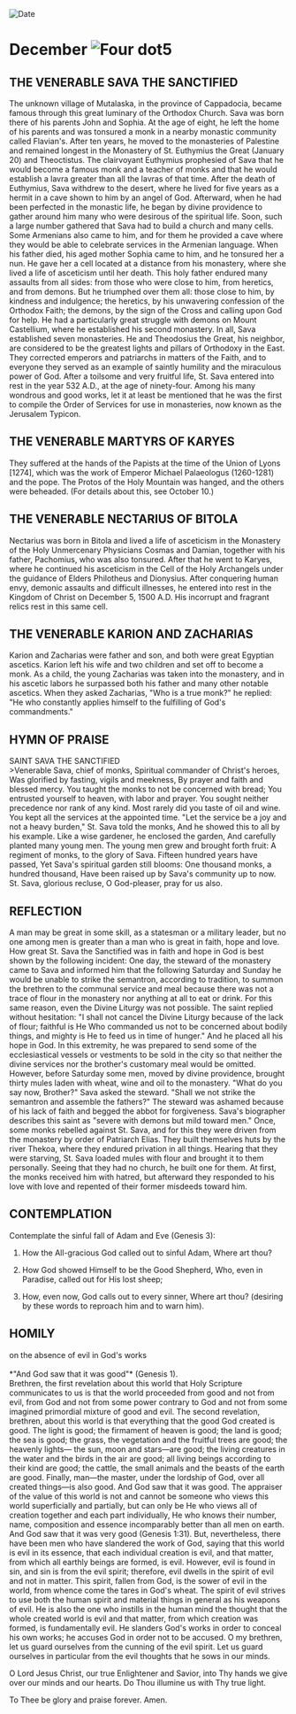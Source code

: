 
<RunningHead />
<Image src="/title-imprint.png" height={68} width={50} alt="Date" className="title-imprint"/>

# <div id="date">December <Image className="four-dot" src="/four-dot.png" height={15} width={15} alt="Four dot" />5</div>

## THE VENERABLE SAVA THE SANCTIFIED

The unknown village of Mutalaska, in the province of Cappadocia, became famous through this great luminary of the Orthodox Church. Sava was born there of his parents John and Sophia. At the age of eight, he left the home of his parents and was tonsured a monk in a nearby monastic community called Flavian's. After ten years, he moved to the monasteries of Palestine and remained longest in the Monastery of St. Euthymius the Great (January 20) and Theoctistus. The clairvoyant Euthymius prophesied of Sava that he would become a famous monk and a teacher of monks and that he would establish a lavra greater than all the lavras of that time. After the death of Euthymius, Sava withdrew to the desert, where he lived for five years as a hermit in a cave shown to him by an angel of God. Afterward, when he had been perfected in the monastic life, he began by divine providence to gather around him many who were desirous of the spiritual life. Soon, such a large number gathered that Sava had to build a church and many cells. Some Armenians also came to him, and for them he provided a cave where they would be able to celebrate services in the Armenian language. When his father died, his aged mother Sophia came to him, and he tonsured her a nun. He gave her a cell located at a distance from his monastery, where she lived a life of asceticism until her death. This holy father endured many assaults from all sides: from those who were close to him, from heretics, and from demons. But he triumphed over them all: those close to him, by kindness and indulgence; the heretics, by his unwavering confession of the Orthodox Faith; the demons, by the sign of the Cross and calling upon God for help. He had a particularly great struggle with demons on Mount Castellium, where he established his second monastery. In all, Sava established seven monasteries. He and Theodosius the Great, his neighbor, are considered to be the greatest lights and pillars of Orthodoxy in the East. They corrected emperors and patriarchs in matters of the Faith, and to everyone they served as an example of saintly humility and the miraculous power of God. After a toilsome and very fruitful life, St. Sava entered into rest in the year 532 A.D., at the age of ninety-four. Among his many wondrous and good works, let it at least be mentioned that he was the first to compile the Order of Services for use in monasteries, now known as the Jerusalem Typicon.

## THE VENERABLE MARTYRS OF KARYES

They suffered at the hands of the Papists at the time of the Union of Lyons [1274], which was the work of Emperor Michael Palaeologus (1260-1281) and the pope. The Protos of the Holy Mountain was hanged, and the others were beheaded. (For details about this, see October 10.)

## THE VENERABLE NECTARIUS OF BITOLA

Nectarius was born in Bitola and lived a life of asceticism in the Monastery of the Holy Unmercenary Physicians Cosmas and Damian, together with his father, Pachomius, who was also tonsured. After that he went to Karyes, where he continued his asceticism in the Cell of the Holy Archangels under the guidance of Elders Philotheus and Dionysius. After conquering human envy, demonic assaults and difficult illnesses, he entered into rest in the Kingdom of Christ on December 5, 1500 A.D. His incorrupt and fragrant relics rest in this same cell.

## THE VENERABLE KARION AND ZACHARIAS

Karion and Zacharias were father and son, and both were great Egyptian ascetics. Karion left his wife and two children and set off to become a monk. As a child, the young Zacharias was taken into the monastery, and in his ascetic labors he surpassed both his father and many other notable ascetics. When they asked Zacharias, "Who is a true monk?" he replied: "He who constantly applies himself to the fulfilling of God's commandments."


## HYMN OF PRAISE
<div style={{textAlign:'center', color:'crimson', fontWeight:'bold'}}>
SAINT SAVA THE SANCTIFIED
</div>
>Venerable Sava, chief of monks,  
Spiritual commander of Christ's heroes,  
Was glorified by fasting, vigils and meekness,  
By prayer and faith and blessed mercy.  
You taught the monks to not be concerned with bread;  
You entrusted yourself to heaven, with labor and prayer.  
You sought neither precedence nor rank of any kind.  
Most rarely did you taste of oil and wine.  
You kept all the services at the appointed time.  
"Let the service be a joy and not a heavy burden,"  
St. Sava told the monks,  
And he showed this to all by his example.  
Like a wise gardener, he enclosed the garden,  
And carefully planted many young men.  
The young men grew and brought forth fruit:  
A regiment of monks, to the glory of Sava.  
Fifteen hundred years have passed,  
Yet Sava's spiritual garden still blooms:  
One thousand monks, a hundred thousand,  
Have been raised up by Sava's community up to now.  
St. Sava, glorious recluse,  
O God-pleaser, pray for us also.  


## REFLECTION

A man may be great in some skill, as a statesman or a military leader, but no one among men is greater than a man who is great in faith, hope and love. How great St. Sava the Sanctified was in faith and hope in God is best shown by the following incident: One day, the steward of the monastery came to Sava and informed him that the following Saturday and Sunday he would be unable to strike the semantron, according to tradition, to summon the brethren to the communal service and meal because there was not a trace of flour in the monastery nor anything at all to eat or drink. For this same reason, even the Divine Liturgy was not possible. The saint replied without hesitation: "I shall not cancel the Divine Liturgy because of the lack of flour; faithful is He Who commanded us not to be concerned about bodily things, and mighty is He to feed us in time of hunger." And he placed all his hope in God. In this extremity, he was prepared to send some of the ecclesiastical vessels or vestments to be sold in the city so that neither the divine services nor the brother's customary meal would be omitted. However, before Saturday some men, moved by divine providence, brought thirty mules laden with wheat, wine and oil to the monastery. "What do you say now, Brother?" Sava asked the steward. "Shall we not strike the semantron and assemble the fathers?" The steward was ashamed because of his lack of faith and begged the abbot for forgiveness. Sava's biographer describes this saint as "severe with demons but mild toward men." Once, some monks rebelled against St. Sava, and for this they were driven from the monastery by order of Patriarch Elias. They built themselves huts by the river Thekoa, where they endured privation in all things. Hearing that they were starving, St. Sava loaded mules with flour and brought it to them personally. Seeing that they had no church, he built one for them. At first, the monks received him with hatred, but afterward they responded to his love with love and repented of their former misdeeds toward him.
 

## CONTEMPLATION

Contemplate the sinful fall of Adam and Eve (Genesis 3):

1. How the All-gracious God called out to sinful Adam, Where art thou?

2. How God showed Himself to be the Good Shepherd, Who, even in Paradise, called out for His lost sheep;

3. How, even now, God calls out to every sinner, Where art thou? (desiring by these words to reproach him and to warn him).


## HOMILY
<div style={{textAlign:'center', color:'crimson', fontWeight:'bold'}}>
on the absence of evil in God's works
</div>
<br />
<div style={{textAlign:'right'}}>
*"And God saw that it was good"* (Genesis 1).
</div>
Brethren, the first revelation about this world that Holy Scripture communicates to us is that the world proceeded from good and not from evil, from God and not from some power contrary to God and not from some imagined primordial mixture of good and evil. The second revelation, brethren, about this world is that everything that the good God created is good. The light is good; the firmament of heaven is good; the land is good; the sea is good; the grass, the vegetation and the fruitful trees are good; the heavenly lights— the sun, moon and stars—are good; the living creatures in the water and the birds in the air are good; all living beings according to their kind are good; the cattle, the small animals and the beasts of the earth are good. Finally, man—the master, under the lordship of God, over all created things—is also good. And God saw that it was good. The appraiser of the value of this world is not and cannot be someone who views this world superficially and partially, but can only be He who views all of creation together and each part individually, He who knows their number, name, composition and essence incomparably better than all men on earth. And God saw that it was very good (Genesis 1:31). But, nevertheless, there have been men who have slandered the work of God, saying that this world is evil in its essence, that each individual creation is evil, and that matter, from which all earthly beings are formed, is evil. However, evil is found in sin, and sin is from the evil spirit; therefore, evil dwells in the spirit of evil and not in matter. This spirit, fallen from God, is the sower of evil in the world, from whence come the tares in God's wheat. The spirit of evil strives to use both the human spirit and material things in general as his weapons of evil. He is also the one who instills in the human mind the thought that the whole created world is evil and that matter, from which creation was formed, is fundamentally evil. He slanders God's works in order to conceal his own works; he accuses God in order not to be accused. O my brethren, let us guard ourselves from the cunning of the evil spirit. Let us guard ourselves in particular from the evil thoughts that he sows in our minds.

O Lord Jesus Christ, our true Enlightener and Savior, into Thy hands we give over our minds and our hearts. Do Thou illumine us with Thy true light.

To Thee be glory and praise forever. Amen.